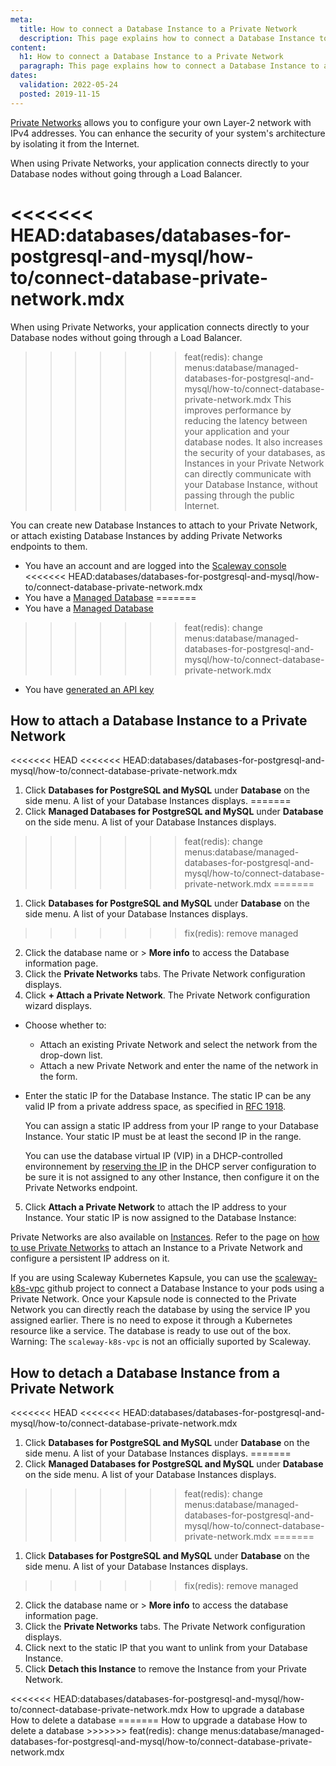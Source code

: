 ```yaml
---
meta:
  title: How to connect a Database Instance to a Private Network
  description: This page explains how to connect a Database Instance to a Private Network
content:
  h1: How to connect a Database Instance to a Private Network
  paragraph: This page explains how to connect a Database Instance to a Private Network
dates:
  validation: 2022-05-24
  posted: 2019-11-15
---
```


[Private Networks](/network/vpc/quickstart/) allows you to configure your own Layer-2 network with IPv4 addresses. You can enhance the security of your system's architecture by isolating it from the Internet.

When using Private Networks, your application connects directly to your Database nodes without going through a Load Balancer.

<<<<<<< HEAD:databases/databases-for-postgresql-and-mysql/how-to/connect-database-private-network.mdx
=======
When using Private Networks, your application connects directly to your Database nodes without going through a Load Balancer.

>>>>>>> feat(redis): change menus:database/managed-databases-for-postgresql-and-mysql/how-to/connect-database-private-network.mdx
This improves performance by reducing the latency between your application and your database nodes. It also increases the security of your databases, as Instances in your Private Network can directly communicate with your Database Instance, without passing through the public Internet.

You can create new Database Instances to attach to your Private Network, or attach existing Database Instances by adding Private Networks endpoints to them.

<Message type="requirement">

- You have an account and are logged into the [Scaleway console](https://console.scaleway.com)
<<<<<<< HEAD:databases/databases-for-postgresql-and-mysql/how-to/connect-database-private-network.mdx
- You have a [Managed Database](/databases/databases-for-postgresql-and-mysql/concepts/#managed-database)
=======
- You have a [Managed Database](/database/managed-databases-for-postgresql-and-mysql/concepts/#managed-database)
>>>>>>> feat(redis): change menus:database/managed-databases-for-postgresql-and-mysql/how-to/connect-database-private-network.mdx
- You have [generated an API key](/console/my-project/how-to/generate-api-key/)

</Message>

## How to attach a Database Instance to a Private Network

<<<<<<< HEAD
<<<<<<< HEAD:databases/databases-for-postgresql-and-mysql/how-to/connect-database-private-network.mdx
1. Click **Databases for PostgreSQL and MySQL** under **Database** on the side menu. A list of your Database Instances displays.
=======
1. Click **Managed Databases for PostgreSQL and MySQL** under **Database** on the side menu. A list of your Database Instances displays.
>>>>>>> feat(redis): change menus:database/managed-databases-for-postgresql-and-mysql/how-to/connect-database-private-network.mdx
=======
1. Click **Databases for PostgreSQL and MySQL** under **Database** on the side menu. A list of your Database Instances displays.
>>>>>>> fix(redis): remove managed
2. Click the database name or <Icon name="more" /> > **More info** to access the Database information page.
3. Click the **Private Networks** tabs. The Private Network configuration displays.
4. Click **+ Attach a Private Network**. The Private Network configuration wizard displays.
  * Choose whether to:
    * Attach an existing Private Network and select the network from the drop-down list.
    * Attach a new Private Network and enter the name of the network in the form.
  * Enter the static IP for the Database Instance. The static IP can be any valid IP from a private address space, as specified in [RFC 1918](https://datatracker.ietf.org/doc/html/rfc1918).
    <Message type="note">

    You can assign a static IP address from your IP range to your Database Instance. Your static IP must be at least the second IP in the range.

    </Message>

    <Message type="tip">

    You can use the database virtual IP (VIP) in a DHCP-controlled environnement by [reserving the IP](/network/vpc/how-to/configure-a-public-gateway/#how-to-review-and-configure-dhcp) in the DHCP server configuration to be sure it is not assigned to any other Instance, then configure it on the Private Networks endpoint.

    </Message>
5. Click **Attach a Private Network** to attach the IP address to your Instance. Your static IP is now assigned to the Database Instance:
  <Lightbox src="scaleway-dbaas-pn-attached.webp" alt="" />

<Message type="tip">

Private Networks are also available on [Instances](https://www.scaleway.com/en/virtual-instances/). Refer to the page on [how to use Private Networks](/compute/instances/how-to/use-private-networks/) to attach an Instance to a Private Network and configure a persistent IP address on it.

</Message>

<Message type="tip">

If you are using Scaleway Kubernetes Kapsule, you can use the [scaleway-k8s-vpc](https://github.com/Sh4d1/scaleway-k8s-vpc) github project to connect a Database Instance to your pods using a Private Network.
Once your Kapsule node is connected to the Private Network you can directly reach the database by using the service IP you assigned earlier. There is no need to expose it through a Kubernetes resource like a service. The database is ready to use out of the box.
Warning: The `scaleway-k8s-vpc` is not an officially suported by Scaleway.

</Message>

## How to detach a Database Instance from a Private Network

<<<<<<< HEAD
<<<<<<< HEAD:databases/databases-for-postgresql-and-mysql/how-to/connect-database-private-network.mdx
1. Click **Databases for PostgreSQL and MySQL** under **Database** on the side menu. A list of your Database Instances displays.
=======
1. Click **Managed Databases for PostgreSQL and MySQL** under **Database** on the side menu. A list of your Database Instances displays.
>>>>>>> feat(redis): change menus:database/managed-databases-for-postgresql-and-mysql/how-to/connect-database-private-network.mdx
=======
1. Click **Databases for PostgreSQL and MySQL** under **Database** on the side menu. A list of your Database Instances displays.
>>>>>>> fix(redis): remove managed
2. Click the database name or <Icon name="more" /> > **More info** to access the database information page.
3. Click the **Private Networks** tabs. The Private Network configuration displays.
4. Click <Icon name="unlink" /> next to the static IP that you want to unlink from your Database Instance.
5. Click **Detach this Instance** to remove the Instance from your Private Network.


<Navigation title="See Also">
<<<<<<< HEAD:databases/databases-for-postgresql-and-mysql/how-to/connect-database-private-network.mdx
  <PreviousButton to="/databases/databases-for-postgresql-and-mysql/how-to/upgrade-a-database/">How to upgrade a database</PreviousButton>
  <NextButton to="/databases/databases-for-postgresql-and-mysql/how-to/delete-a-database/">How to delete a database</NextButton>
=======
  <PreviousButton to="/database/managed-databases-for-postgresql-and-mysql/how-to/upgrade-a-database/">How to upgrade a database</PreviousButton>
  <NextButton to="/database/managed-databases-for-postgresql-and-mysql/how-to/delete-a-database/">How to delete a database</NextButton>
>>>>>>> feat(redis): change menus:database/managed-databases-for-postgresql-and-mysql/how-to/connect-database-private-network.mdx
</Navigation>